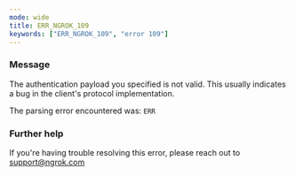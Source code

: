```yaml
---
mode: wide
title: ERR_NGROK_109
keywords: ["ERR_NGROK_109", "error 109"]
---
```



### Message

The authentication payload you specified is not valid.
This usually indicates a bug in the client's protocol implementation.

The parsing error encountered was:
`ERR`

<ErrorDetails />

### Further help

If you're having trouble resolving this error, please reach out to [support@ngrok.com](mailto:support@ngrok.com?subject=Help%20with%20ERR_NGROK_109)
